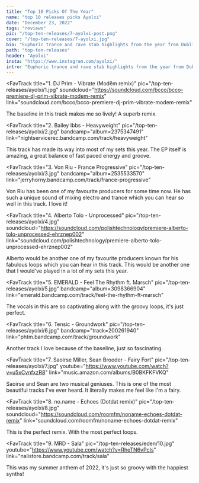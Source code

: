 ---
title: "Top 10 Picks Of The Year"
name: "top 10 releases picks Ayolxi"
date: "December 23, 2022"
tags: "reviews"
pic: "/top-ten-releases/7-ayolxi-post.png"
cover: "/top-ten-releases/7-ayolxi.jpg"
bio: "Euphoric trance and rave stab highlights from the year from Dublin circuit mainstay Ayolxi"
path: "top-ten-releases"
header: "Ayolxi"
insta: "https://www.instagram.com/ayolxi/"
intro: "Euphoric trance and rave stab highlights from the year from Dublin circuit mainstay Ayolxi"
---

<FavTrack
  title="1. DJ Prim - Vibrate (Modēm remix)"
  pic="/top-ten-releases/ayolxi/1.jpg"
  soundcloud="https://soundcloud.com/bcco/bcco-premiere-dj-prim-vibrate-modem-remix"
  link="soundcloud.com/bcco/bcco-premiere-dj-prim-vibrate-modem-remix"
>
  The baseline in this track makes me so lively! A superb remix.
</FavTrack>

<FavTrack
  title="2. Bailey Ibbs - Heavyweight"
  pic="/top-ten-releases/ayolxi/2.jpg"
  bandcamp="album=2375347491"
  link="nightservicerec.bandcamp.com/track/heavyweight"
>
  This track has made its way into most of my sets this year. The EP itself is amazing, a great
  balance of fast paced energy and groove.
</FavTrack>

<FavTrack
  title="3. Von Riu - France Progressive"
  pic="/top-ten-releases/ayolxi/3.jpg"
  bandcamp="album=2535533570"
  link="jerryhorny.bandcamp.com/track/france-progressive"
>
  Von Riu has been one of my favourite producers for some time now. He has such a unique sound of
  mixing electro and trance which you can hear so well in this track. I love it!
</FavTrack>

<FavTrack
  title="4. Alberto Tolo - Unprocessed"
  pic="/top-ten-releases/ayolxi/4.jpg"
  soundcloud="https://soundcloud.com/polishtechnology/premiere-alberto-tolo-unprocessed-ehrznep002"
  link="soundcloud.com/polishtechnology/premiere-alberto-tolo-unprocessed-ehrznep002"
>
  Alberto would be another one of my favourite producers known for his fabulous loops which you can
  hear in this track. This would be another one that I would've played in a lot of my sets this
  year.
</FavTrack>

<FavTrack
  title="5. EMERALD - Feel The Rhythm ft. Marsch"
  pic="/top-ten-releases/ayolxi/5.jpg"
  bandcamp="album=3098366904"
  link="emerald.bandcamp.com/track/feel-the-rhythm-ft-marsch"
>
  The vocals in this are so captivating along with the groovy loops, it's just perfect.
</FavTrack>

<FavTrack
  title="6. Tensic - Groundwork"
  pic="/top-ten-releases/ayolxi/6.jpg"
  bandcamp="track=200261940"
  link="phtm.bandcamp.com/track/groundwork"
>
  Another track I love because of the baseline, just so fascinating.
</FavTrack>

<FavTrack
  title="7. Saoirse Miller, Sean Brooder - Fairy Fort"
  pic="/top-ten-releases/ayolxi/7.jpg"
  youtube="https://www.youtube.com/watch?v=u5xCvnfxzR8"
  link="music.amazon.com/albums/B0BKFKFVKQ"
>
  Saoirse and Sean are two musical geniuses. This is one of the most beautiful tracks I've ever
  heard. It literally makes me feel like I'm a fairy.
</FavTrack>

<FavTrack
  title="8. no.name - Echoes (Dotdat remix)"
  pic="/top-ten-releases/ayolxi/8.jpg"
  soundcloud="https://soundcloud.com/roomfm/noname-echoes-dotdat-remix"
  link="soundcloud.com/roomfm/noname-echoes-dotdat-remix"
>
  This is the perfect remix. With the most perfect loops.
</FavTrack>

<FavTrack
  title="9. MRD - Sala"
  pic="/top-ten-releases/eden/10.jpg"
  youtube="https://www.youtube.com/watch?v=RheTN6vPcIs"
  link="nalistore.bandcamp.com/track/sala"
>
  This was my summer anthem of 2022, it's just so groovy with the happiest synths!
</FavTrack>
